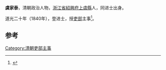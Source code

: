'''虞家泰'''，清朝政治人物，[[浙江省|浙江省]][[紹興府|紹興府]][[上虞縣|上虞縣]]人，同进士出身。

道光二十年（1840年），登进士，授[[吏部|吏部]]主事<ref>{{cite news|author=李金海、王克昌、姜林坤|title=上虞籍历代进士名录|url=http://www.xxyjh.com/new_detail.aspx?id=1426|accessdate=2013-08-20|newspaper=上虞乡贤研究会|deadurl=yes|archiveurl=https://web.archive.org/web/20130921054848/http://www.xxyjh.com/new_detail.aspx?id=1426|archivedate=2013-09-21}}</ref>。

==参考==
{{reflist}}
{{清朝人物小作品}}
{{道光二十年庚子科殿試金榜}}
{{DEFAULTSORT:Yu}}
[[Category:清朝吏部主事|Category:清朝吏部主事]]